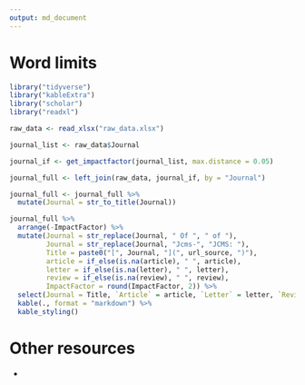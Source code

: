 ```yaml
---
output: md_document
---
```


# Word limits

```r
library("tidyverse")
library("kableExtra")
library("scholar")
library("readxl")

raw_data <- read_xlsx("raw_data.xlsx")

journal_list <- raw_data$Journal

journal_if <- get_impactfactor(journal_list, max.distance = 0.05)

journal_full <- left_join(raw_data, journal_if, by = "Journal")

journal_full <- journal_full %>%
  mutate(Journal = str_to_title(Journal))

journal_full %>%
  arrange(-ImpactFactor) %>%
  mutate(Journal = str_replace(Journal, " Of ", " of "),
         Journal = str_replace(Journal, "Jcms-", "JCMS: "),
         Title = paste0("[", Journal, "](", url_source, ")"),
         article = if_else(is.na(article), " ", article),
         letter = if_else(is.na(letter), " ", letter),
         review = if_else(is.na(review), " ", review),
         ImpactFactor = round(ImpactFactor, 2)) %>%
  select(Journal = Title, `Article` = article, `Letter` = letter, `Review` = review, `Impact factor` = ImpactFactor) %>%
  kable(., format = "markdown") %>%
  kable_styling()
```

# Other resources

-